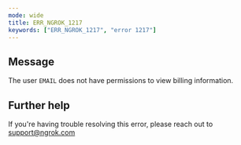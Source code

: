 ```yaml
---
mode: wide
title: ERR_NGROK_1217
keywords: ["ERR_NGROK_1217", "error 1217"]
---
```


## Message

The user `EMAIL` does not have permissions to view billing information.

## Further help

If you're having trouble resolving this error, please reach out to [support@ngrok.com](mailto:support@ngrok.com?subject=Help%20with%20ERR_NGROK_1217)
